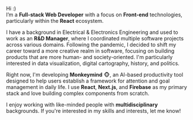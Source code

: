 


Hi :)   
I’m a **Full-stack Web Developer** with a focus on **Front-end** technologies, particularly within the **React** ecosystem.

I have a background in Electrical & Electronics Engineering and used to work as an **R&D Manager**, where I coordinated multiple software projects across various domains. Following the pandemic, I decided to shift my career toward a more creative realm in software, focusing on building products that are more human- and society-oriented. I'm particularly interested in data visualization, digital cartography, history, and politics.

Right now, I'm developing **Monkeymind** 🐵, an AI-based productivity tool designed to help users establish a framework for attention and goal management in daily life. I use **React**, <TbBrandNextjs className='inline'/> **Next.js**, and <TbBrandFirebase className='inline'/> **Firebase** as my primary stack and love building complex components from scratch.

I enjoy working with like-minded people with **multidisciplinary** backgrounds. If you're interested in my skills and interests, let me know!


